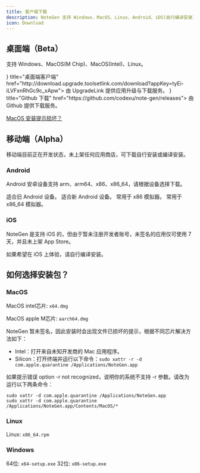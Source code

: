 ```yaml
---
title: 客户端下载
description: NoteGen 支持 Windows、MacOS、Linux、Android、iOS(自行编译安装)。
icon: Download
---
```



## 桌面端（Beta）

支持 Windows、MacOS(M Chip)、MacOS(Intel)、Linux。

<Cards>
  <Card icon={<Monitor className="text-purple-500" />} title="桌面端客户端" href="http://download.upgrade.toolsetlink.com/download?appKey=tyEi-iLVFxnRhGc9c_xApw">
    由 UpgradeLink 提供应用升级与下载服务。
  </Card>
  <Card icon={<Github />} title="Github 下载" href="https://github.com/codexu/note-gen/releases">
    由 Github 提供下载服务。
  </Card>
</Cards>

[MacOS 安装提示损坏？](#macos)

## 移动端（Alpha）

<Callout title="抢先体验" type="warning">
  移动端目前正在开发状态，未上架任何应用商店，可下载自行安装或编译安装。
</Callout>

### Android

Android 安卓设备支持 arm、arm64、x86、x86_64，请根据设备选择下载。

<Cards>
  <Card title="Android arm" href="https://download.upgrade.toolsetlink.com/download?appKey=EL9I7RGe5r_hjC3ZF1zfhA">
    适合旧 Android 设备。
  </Card>
  <Card title="Android arm64" href="https://download.upgrade.toolsetlink.com/download?appKey=9YXz-aEnn4cdwNkB2nqPww">
    适合新 Android 设备。
  </Card>
  <Card title="Android x86" href="https://download.upgrade.toolsetlink.com/download?appKey=uiv-AYoAVQFDbga6TfJwig">
    常用于 x86 模拟器。
  </Card>
  <Card title="Android x86_64" href="https://download.upgrade.toolsetlink.com/download?appKey=XT0Fr-oPdhuJXiV0ME2XEg">
    常用于 x86_64 模拟器。
  </Card>
</Cards>

### iOS

NoteGen 是支持 iOS 的，但由于暂未注册开发者账号，未签名的应用仅可使用 7 天，并且未上架 App Store。

<Callout title="NoteGen 未签名" type="error">
  如果希望在 iOS 上体验，请自行编译安装。
</Callout>

## 如何选择安装包？

### MacOS

MacOS intel芯片: `x64.dmg`

MacOS apple M芯片: `aarch64.dmg`

NoteGen 暂未签名，因此安装时会出现文件已损坏的提示，根据不同芯片解决方法如下：

- Intel：打开来自未知开发商的 Mac 应用程序。
- Silicon：打开终端并运行以下命令：`sudo xattr -r -d com.apple.quarantine /Applications/NoteGen.app`

如果提示错误 option -r not recognized，说明你的系统不支持 -r 参数。请改为运行以下两条命令：

```
sudo xattr -d com.apple.quarantine /Applications/NoteGen.app
sudo xattr -d com.apple.quarantine /Applications/NoteGen.app/Contents/MacOS/*
```
### Linux

Linux: `x86_64.rpm`

### Windows

64位: `x64-setup.exe`
32位: `x86-setup.exe`
